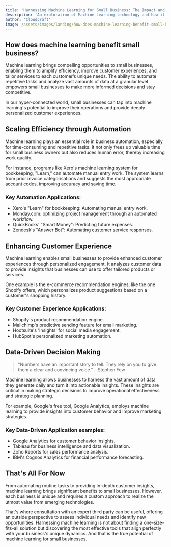 ```yaml
---
title: 'Harnessing Machine Learning for Small Business: The Impact and Benefits'
description: 'An exploration of Machine Learning technology and how it can revolutionize small businesses with less than 10 staff.'
author: 'Cloudcraft'
image: /assets/images/landing/how-does-machine-learning-benefit-small-business.jpg
---
```


## How does machine learning benefit small business?

Machine learning brings compelling opportunities to small businesses, enabling them to amplify efficiency, improve customer experiences, and tailor services to each customer’s unique needs. The ability to automate repetitive tasks and analyze vast amounts of data at a granular level empowers small businesses to make more informed decisions and stay competitive.

In our hyper-connected world, small businesses can tap into machine learning's potential to improve their operations and provide deeply personalized customer experiences. 

<ServicesBlurb />

## Scaling Efficiency through Automation 

Machine learning plays an essential role in business automation, especially for time-consuming and repetitive tasks. It not only frees up valuable time for small business owners but also reduces human error, thereby increasing work quality. 

For instance, programs like Xero's machine learning system for bookkeeping, "Learn," can automate manual entry work. The system learns from prior invoice categorisations and suggests the most appropriate account codes, improving accuracy and saving time.

### Key Automation Applications:

- Xero's "Learn" for bookkeeping: Automating manual entry work.
- Monday.com: optimizing project management through an automated workflow.
- QuickBooks' "Smart Money": Predicting future expenses.
- Zendesk's "Answer Bot": Automating customer service responses.
 
## Enhancing Customer Experience 

Machine learning enables small businesses to provide enhanced customer experiences through personalized engagement. It analyzes customer data to provide insights that businesses can use to offer tailored products or services.

One example is the e-commerce recommendation engines, like the one Shopify offers, which personalizes product suggestions based on a customer's shopping history. 

### Key Customer Experience Applications:

- Shopify's product recommendation engine.
- Mailchimp's predictive sending feature for email marketing.
- Hootsuite's 'Insights' for social media engagement.
- HubSpot's personalized marketing automation.

<GetStartedBlurb />

## Data-Driven Decision Making 

<blockquote> "Numbers have an important story to tell. They rely on you to give them a clear and convincing voice." – Stephen Few </blockquote>

Machine learning allows businesses to harness the vast amount of data they generate daily and turn it into actionable insights. These insights are critical in making strategic decisions to improve operational effectiveness and strategic planning.

For example, Google's free tool, Google Analytics, employs machine learning to provide insights into customer behavior and improve marketing strategies. 

### Key Data-Driven Application examples:

- Google Analytics for customer behavior insights.
- Tableau for business intelligence and data visualization.
- Zoho Reports for sales performance analysis.
- IBM's Cognos Analytics for financial performance forecasting.
 

## That's All For Now 

From automating routine tasks to providing in-depth customer insights, machine learning brings significant benefits to small businesses. However, each business is unique and requires a custom approach to realize the utmost value from emerging technologies. 

That's where consultation with an expert third party can be useful, offering an outside perspective to assess individual needs and identify new opportunities. Harnessing machine learning is not about finding a one-size-fits-all solution but discovering the most effective tools that align perfectly with your business's unique dynamics. And that is the true potential of machine learning for small businesses.